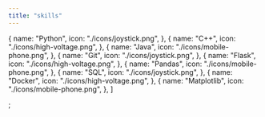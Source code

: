 ```yaml
---
title: "skills"
---
```



  {
    name: "Python",
    icon: "./icons/joystick.png",
  },
  {
    name: "C++",
    icon: "./icons/high-voltage.png",
  },
  {
    name: "Java",
    icon: "./icons/mobile-phone.png",
  },
  {
    name: "Git",
    icon: "./icons/joystick.png",
  },
  {
    name: "Flask",
    icon: "./icons/high-voltage.png",
  },
  {
    name: "Pandas",
    icon: "./icons/mobile-phone.png",
  },
  {
    name: "SQL",
    icon: "./icons/joystick.png",
  },
  {
    name: "Docker",
    icon: "./icons/high-voltage.png",
  },
  {
    name: "Matplotlib",
    icon: "./icons/mobile-phone.png",
  },
]

;

